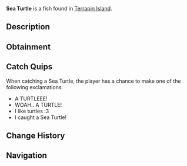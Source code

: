 {{FishInfobox
|image          = Sea Turtle.png
|rarity         = Mythical
|sea            = First Sea
|location       = [[Terrapin Island]]
|sublocation    = 
|sources        = Fishing Rod
|radar_location = 
|prog_speed     = -10
|xp             = 1000
|weather        = 
|time           = Day
|season         = 
|bait           = 
|base_weight    = 150
|base_value     = 2000
|weight_range   = 80
|base_chance    = 0.005
|base_resil     = 10
}}
'''Sea Turtle''' is a {{Rarity|Mythical}} fish found in [[Terrapin Island]].

== Description ==
{{Description|The Sea Turtle is a graceful marine creature with a streamlined shell and paddle-like flippers, found gliding peacefully in warm coastal waters. Known for their calm demeanour and protected status, Sea Turtles are a rare and beautiful sight that often symbolizes good fortune.|Bestiary Entry}}

== Obtainment ==
{{Description|Caught near Terrapin Island during the day.|Bestiary Hint}}
{{Fish Availability|
Terrapin Island/Surrounding Ocean
|top_rods      = 
Leviathan's Fang Rod\78258.1\582025.62;
Free Spirit Rod\60621.37\572702.97;
Trident Rod\59121.96\558537.75;
Ethereal Prism Rod\56996.3\330240.38;
Seraphic Rod\54044.66\342489.69;
Resourceful Rod\44314.96\324842.7;
Destiny Rod\46903.22\295074.26;
Heaven's Rod\42872.23\288212.06;
No-Life Rod\53684.85\392172.95;
Azure Of Lagoon\39562.83\354332.77;
Rapid Rod\43330.97\317469.24;
Midas Rod\20221.09\186019.92;
Abyssal Specter Rod\42047.77\348911.63;
Rod Of The Forgotten Fang\50177.42\333192.06;
Challenger's Rod\47972.36\336237.65;
Rod Of The Exalted One\44665.46\314752.81;
Rod Of The Depths\44452.8\315017.96;
Zeus Rod\42793.42\325054.42;
Verdant Shear Rod\41631.13\306579.26;
Blazebringer Rod\40728.62\328036.58;
Depthseeker Rod\38532.15\294432.51;
Avalanche Rod\34491.06\262464.77;
Volcanic Rod\33345.07\292250.77;
Steady Rod\12627.01\95428.96
|recommended   = Trident Rod
}}

== Catch Quips ==
When catching a Sea Turtle, the player has a chance to make one of the following exclamations:
* A TURTLEEE!
* WOAH.. A TURTLE!
* I like turtles :3
* I caught a Sea Turtle!

== Change History ==
{{Change History|{{subst:Current Version}}}}

== Navigation ==
{{Fish Navbox|Terrapin Island}}